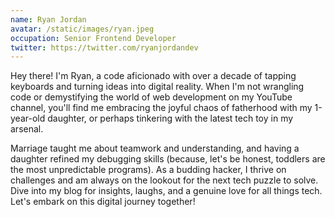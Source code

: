 ```yaml
---
name: Ryan Jordan
avatar: /static/images/ryan.jpeg
occupation: Senior Frontend Developer
twitter: https://twitter.com/ryanjordandev
---
```


Hey there! I'm Ryan, a code aficionado with over a decade of tapping keyboards and turning ideas into digital reality. When I'm not wrangling code or demystifying the world of web development on my YouTube channel, you'll find me embracing the joyful chaos of fatherhood with my 1-year-old daughter, or perhaps tinkering with the latest tech toy in my arsenal.

Marriage taught me about teamwork and understanding, and having a daughter refined my debugging skills (because, let's be honest, toddlers are the most unpredictable programs). As a budding hacker, I thrive on challenges and am always on the lookout for the next tech puzzle to solve. Dive into my blog for insights, laughs, and a genuine love for all things tech. Let's embark on this digital journey together!
